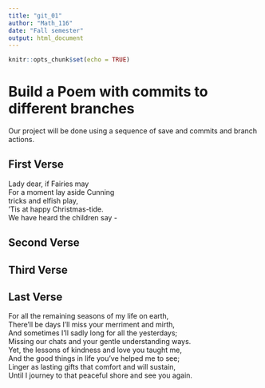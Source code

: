 ---
title: "git_01"
author: "Math_116"
date: "Fall semester"
output: html_document
---

```{r setup, include=FALSE}
knitr::opts_chunk$set(echo = TRUE)
```
# Build a Poem with commits to different branches
Our project will be done using a sequence of save and commits and branch actions.
<!-- Do not modify or change any text in "!--" bracketed areas such as this --- these are instructions to
you, if you change any of this the git program will notice it and compromise your git merging strategy !-->

## First Verse 
Lady dear, if Fairies may        
For a moment lay aside  Cunning        
tricks and elfish play,        
'Tis at happy Christmas-tide.        
We have heard the children say -  

<!--Put the first five lines of a poem by Lewis Carrol in this section!-->

## Second Verse
<!--Put the first five lines of a poem by Robert Frost here!-->

## Third Verse
<!--Put the first two verses of The Walrus and the Carpenter here!-->

## Last Verse
For all the remaining seasons of my life on earth,    
There'll be days I'll miss your merriment and mirth,    
And sometimes I'll sadly long for all the yesterdays;    
Missing our chats and your gentle understanding ways.    
Yet, the lessons of kindness and love you taught me,    
And the good things in life you've helped me to see;    
Linger as lasting gifts that comfort and will sustain,    
Until I journey to that peaceful shore and see you again.    

<!--Put a short poem of your choice 8-20 lines,here!-->
